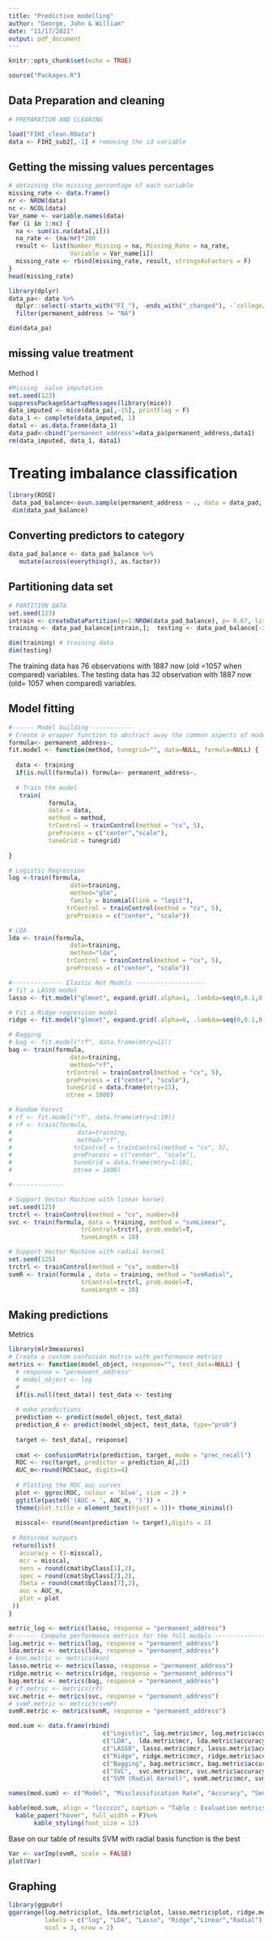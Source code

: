```yaml
---
title: "Predictive modelling"
author: "George, John & William"
date: "11/17/2021"
output: pdf_document
---
```


```r
knitr::opts_chunk$set(echo = TRUE)
```

```r
source("Packages.R")
```

## Data Preparation and cleaning 
```r
# PREPARATION AND CLEANING

load("FIHI_clean.RData") 
data <- FIHI_sub2[,-1] # removing the id variable 
```


## Getting the missing values percentages

```r
# obtaining the missing percentage of each variable
missing_rate <- data.frame()
nr <- NROW(data)
nc <- NCOL(data)
Var_name <- variable.names(data)
for (i in 1:nc) {
  na <- sum(is.na(data[,i]))
  na_rate <- (na/nr)*100
  result <- list(Number_Missing = na, Missing_Rate = na_rate, 
                 Variable = Var_name[i])
  missing_rate <- rbind(missing_rate, result, stringsAsFactors = F)
}
head(missing_rate)
```

```r
library(dplyr)
data_pa<- data %>%
  dplyr::select(-starts_with("FI_"), -ends_with("_changed"), -`college/school`) %>%
  filter(permanent_address != "NA") 

dim(data_pa)
```


## missing value treatment

Method I
```r
#Missing  value imputation
set.seed(123)
suppressPackageStartupMessages(library(mice))
data_imputed <- mice(data_pa[,-15], printFlag = F)
data_1 <- complete(data_imputed, 1)
data1 <- as.data.frame(data_1)
data_pad<-cbind("permanent_address"=data_pa$permanent_address,data1)
rm(data_imputed, data_1, data1)
```

# Treating imbalance classification
```r
library(ROSE)
 data_pad_balance<-ovun.sample(permanent_address ~ ., data = data_pad, method = "both", p=0.5,N=NROW(data_pad), seed = 125)$data
 dim(data_pad_balance)
```

## Converting predictors to category
```r
data_pad_balance <- data_pad_balance %>%
   mutate(across(everything(), as.factor))
```

## Partitioning data set
```r
# PARTITION DATA
set.seed(123)
intrain <- createDataPartition(y=1:NROW(data_pad_balance), p= 0.67, list = FALSE)
training <- data_pad_balance[intrain,];  testing <- data_pad_balance[-intrain,]

dim(training) # training data
dim(testing)
```

The training data has 76 observations with 1887 now (old =1057 when compared) variables.
The testing data has 32 observation with 1887 now (old= 1057 when compared) variables.



## Model fitting 

```r
#------ Model building -----------
# Create a wrapper function to abstract away the common aspects of model fitting
formula<- permanent_address~.
fit.model <- function(method, tunegrid="", data=NULL, formula=NULL) {
  
  data <- training
  if(is.null(formula)) formula<- permanent_address~.
  
  # Train the model
   train(
           formula,
           data = data,
           method = method,
           trControl = trainControl(method = "cv", 5),
           preProcess = c("center","scale"),
           tuneGrid = tunegrid)
          
}
```

```r
# Logistic Regression
log <-train(formula,
                 data=training,
                 method="glm",
                 family = binomial(link = "logit"),
                trControl = trainControl(method = "cv", 5),
                preProcess = c("center", "scale")) 
```

```r
# LDA
lda <- train(formula,
                 data=training,
                 method="lda",
                trControl = trainControl(method = "cv", 5),
                preProcess = c("center", "scale"))

```

```r
#-------------- Elastic Net Models -------------------
# fit a LASSO model
lasso <- fit.model("glmnet", expand.grid(.alpha=1, .lambda=seq(0,0.1,0.01)))

# Fit a Ridge regression model
ridge <- fit.model("glmnet", expand.grid(.alpha=0, .lambda=seq(0,0.1,0.01)))

```

```r
# Bagging
# bag <- fit.model("rf", data.frame(mtry=11))
bag <- train(formula,
                 data=training,
                 method="rf",
                trControl = trainControl(method = "cv", 5),
                preProcess = c("center", "scale"),
                tuneGrid = data.frame(mtry=11),
                ntree = 1000) 

```

```r
# Random Forest
# rf <- fit.model("rf", data.frame(mtry=1:10))
# rf <- train(formula,
#                  data=training,
#                  method="rf",
#                 trControl = trainControl(method = "cv", 5),
#                 preProcess = c("center", "scale"),
#                 tuneGrid = data.frame(mtry=1:10),
#                 ntree = 1000) 

```

```r
#-------------- 

# Support Vector Machine with linear kernel
set.seed(125)
trctrl <- trainControl(method = "cv", number=5)
svc <- train(formula, data = training, method = "svmLinear",
                    trControl=trctrl, prob.model=T,
                    tuneLength = 10)

```

```r
# Support Vector Machine with radial kernel
set.seed(125)
trctrl <- trainControl(method = "cv", number=5)
svmR <- train(formula , data = training, method = "svmRadial",
                    trControl=trctrl, prob.model=T,
                    tuneLength = 10)
```


## Making predictions 

Metrics
```r
library(mlr3measures)
# Create a custom confusion matrix with performance metrics
metrics <- function(model_object, response="", test_data=NULL) {
  # response = "permanent_address"
  # model_object <- log
  # 
  if(is.null(test_data)) test_data <- testing
  
  # make predictions
  prediction <- predict(model_object, test_data) 
  prediction_A <- predict(model_object, test_data, type="prob") 
  
  target <- test_data[, response]
  
  cmat <- confusionMatrix(prediction, target, mode = "prec_recall")
  ROC <- roc(target, predictor = prediction_A[,2])
  AUC_m<-round(ROC$auc, digits=4) 
  
  # Plotting the ROC_auc curves
  plot <- ggroc(ROC, colour = 'blue', size = 2) +
  ggtitle(paste0('(AUC = ', AUC_m, ')')) +
  theme(plot.title = element_text(hjust = 1))+ theme_minimal()
  
  misscal<- round(mean(prediction != target),digits = 2)
  
 # Returned outputs
 return(list(
   accuracy = (1-misscal),
   mcr = misscal,
   sens = round(cmat$byClass[1],2),
   spec = round(cmat$byClass[2],2),
   fbeta = round(cmat$byClass[7],2),
   auc = AUC_m,
   plot = plot
 ))
}
```


```r
metric_log <- metrics(lasso, response = "permanent_address")
#------- Compute performance metrics for the full models ---------------
log.metric <- metrics(log, response = "permanent_address")
lda.metric <- metrics(lda, response = "permanent_address")
# knn.metric <- metrics(knn)
lasso.metric <- metrics(lasso, response = "permanent_address")
ridge.metric <- metrics(ridge, response = "permanent_address")
bag.metric <- metrics(bag, response = "permanent_address")
# rf.metric <- metrics(rf)
svc.metric <- metrics(svc, response = "permanent_address")
# svmP.metric <- metrics(svmP)
svmR.metric <- metrics(svmR, response = "permanent_address")

mod.sum <- data.frame(rbind(
                          c("Logistic", log.metric$mcr, log.metric$accuracy, log.metric$sens, log.metric$spec, log.metric$fbeta, log.metric$auc),
                          c("LDA",  lda.metric$mcr, lda.metric$accuracy, lda.metric$sens, lda.metric$spec, lda.metric$fbeta, lda.metric$auc),
                          c("LASSO", lasso.metric$mcr, lasso.metric$accuracy, lasso.metric$sens, lasso.metric$spec, lasso.metric$fbeta, lasso.metric$auc),
                          c("Ridge", ridge.metric$mcr, ridge.metric$accuracy, ridge.metric$sens, ridge.metric$spec, ridge.metric$fbeta, ridge.metric$auc),
                          c("Bagging", bag.metric$mcr, bag.metric$accuracy, bag.metric$sens, bag.metric$spec, bag.metric$fbeta, bag.metric$auc),
                          c("SVC",  svc.metric$mcr, svc.metric$accuracy, svc.metric$sens, svc.metric$spec, svc.metric$fbeta, svc.metric$auc),
                          c("SVM (Radial Kernel)", svmR.metric$mcr, svmR.metric$accuracy, svmR.metric$sens, svmR.metric$spec, svmR.metric$fbeta, svmR.metric$auc)))

names(mod.sum) <- c("Model", "Misclassification Rate", "Accuracy", "Sensitivity", "Specificity", "fbeta", "AUC")

kable(mod.sum, align = "lcccccc", caption = "Table : Evaluation metrics for Housing Insecurity with Permanent Address as a response") %>%
  kable_paper("hover", full_width = F)%>% 
       kable_styling(font_size = 12)

```
Base on our table of results SVM with radial basis function is the best 

```r

Var <- varImp(svmR, scale = FALSE)
plot(Var)

```

## Graphing 

```r
library(ggpubr)
ggarrange(log.metric$plot, lda.metric$plot, lasso.metric$plot, ridge.metric$plot, svc.metric$plot, svmR.metric$plot + rremove("x.text"), 
          labels = c("log", "LDA", "Lasso", "Ridge","Linear","Radial"),
          ncol = 3, nrow = 2)

```





















